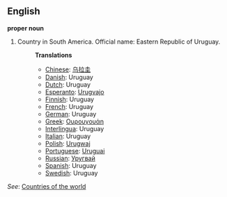 ==English==

'''proper noun'''

# Country in South America. Official name: Eastern Republic of Uruguay.
#:'''Translations'''
#:*[[Chinese]]: [[乌拉圭]]
#:*[[Danish]]: Uruguay
#:*[[Dutch]]: Uruguay
#:*[[Esperanto]]: [[Urugvajo]]
#:*[[Finnish]]: Uruguay
#:*[[French]]: Uruguay
#:*[[German]]: Uruguay
#:*[[Greek]]: [[Ουρουγουάη]]
#:*[[Interlingua]]: Uruguay
#:*[[Italian]]: Uruguay
#:*[[Polish]]: [[Urugwaj]]
#:*[[Portuguese]]: [[Uruguai]]
#:*[[Russian]]: [[Уругвай]]
#:*[[Spanish]]: Uruguay
#:*[[Swedish]]: Uruguay

''See'': [[Countries of the world]]